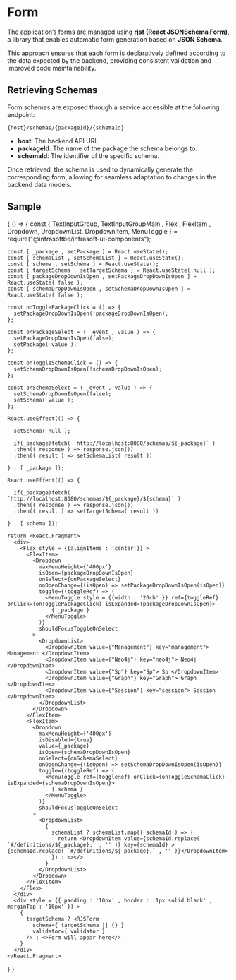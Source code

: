 

# Form

The application’s forms are managed using **[rjsf](https://github.com/rjsf-team/react-jsonschema-form) (React JSONSchema Form)**, a library that enables automatic form generation based on **JSON Schema**.

This approach ensures that each form is declaratively defined according to the data expected by the backend, providing consistent validation and improved code maintainability.

## Retrieving Schemas

Form schemas are exposed through a service accessible at the following endpoint:
```shell
{host}/schemas/{packageId}/{schemaId}
```

  - **host**: The backend API URL.
  - **packageId**: The name of the package the schema belongs to.
  - **schemaId**: The identifier of the specific schema.

Once retrieved, the schema is used to dynamically generate the corresponding form, allowing for seamless adaptation to changes in the backend data models.

## Sample

<BrowserOnly>{
  () => {
    const { 
      TextInputGroup, TextInputGroupMain , 
      Flex , 
      FlexItem ,
      Dropdown,
      DropdownList,
      DropdownItem,
      MenuToggle
    } = require("@infrasoftbe/infrasoft-ui-components");

    const [ _package , setPackage ] = React.useState();
    const [ schemaList , setSchemaList ] = React.useState();
    const [ schema , setSchema ] = React.useState();
    const [ targetSchema , setTargetSchema ] = React.useState( null );
    const [ packageDropDownIsOpen , setPackageDropDownIsOpen ] = React.useState( false );
    const [ schemaDropDownIsOpen , setSchemaDropDownIsOpen ] = React.useState( false );

    const onTogglePackageClick = () => {
      setPackageDropDownIsOpen(!packageDropDownIsOpen);
    };

    const onPackageSelect = ( _event , value ) => {
      setPackageDropDownIsOpen(false);
      setPackage( value );
    };

    const onToggleSchemaClick = () => {
      setSchemaDropDownIsOpen(!schemaDropDownIsOpen);
    };

    const onSchemaSelect = ( _event , value ) => {
      setSchemaDropDownIsOpen(false);
      setSchema( value );
    };
    
    React.useEffect(() => {

      setSchema( null );

      if(_package)fetch( `http://localhost:8080/schemas/${_package}` )
      .then(( response ) => response.json())
      .then(( result ) => setSchemaList( result ))

    } , [ _package ]);

    React.useEffect(() => {

      if(_package)fetch( `http://localhost:8080/schemas/${_package}/${schema}` )
      .then(( response ) => response.json())
      .then(( result ) => setTargetSchema( result ))

    } , [ schema ]);

    return <React.Fragment>
      <div>
        <Flex style = {{alignItems : 'center'}} >
          <FlexItem>
            <Dropdown
              maxMenuHeight={'400px'}
              isOpen={packageDropDownIsOpen}
              onSelect={onPackageSelect}
              onOpenChange={(isOpen) => setPackageDropDownIsOpen(isOpen)}
              toggle={(toggleRef) => (
                <MenuToggle style = {{width : '20ch' }} ref={toggleRef} onClick={onTogglePackageClick} isExpanded={packageDropDownIsOpen}>
                  { _package }
                </MenuToggle>
              )}
              shouldFocusToggleOnSelect
            >
              <DropdownList>
                <DropdownItem value={"Management"} key="management"> Management </DropdownItem>
                <DropdownItem value={"Neo4j"} key="neo4j"> Neo4j </DropdownItem>
                <DropdownItem value={"Sp"} key="Sp"> Sp </DropdownItem>
                <DropdownItem value={"Graph"} key="Graph"> Graph </DropdownItem>
                <DropdownItem value={"Session"} key="session"> Session </DropdownItem>
              </DropdownList>
            </Dropdown>
          </FlexItem>
          <FlexItem>
            <Dropdown
              maxMenuHeight={'400px'}
              isDisabled={true}
              value={_package}
              isOpen={schemaDropDownIsOpen}
              onSelect={onSchemaSelect}
              onOpenChange={(isOpen) => setSchemaDropDownIsOpen(isOpen)}
              toggle={(toggleRef) => (
                <MenuToggle ref={toggleRef} onClick={onToggleSchemaClick} isExpanded={schemaDropDownIsOpen}>
                  { schema }
                </MenuToggle>
              )}
              shouldFocusToggleOnSelect
            >
              <DropdownList>
                {
                  schemaList ? schemaList.map(( schemaId ) => {
                    return <DropdownItem value={schemaId.replace( `#/definitions/${_package}.` , '' )} key={schemaId} >{schemaId.replace( `#/definitions/${_package}.` , '' )}</DropdownItem>
                  }) : <></>
                }
              </DropdownList>
            </Dropdown>
          </FlexItem>
        </Flex>
      </div>
      <div style = {{ padding : '10px' , border : '1px solid black' , marginTop : '10px' }} >
        {
          targetSchema ? <RJSForm 
            schema={ targetSchema || {} } 
            validator={ validator } 
          /> : <>Form will apear here</>
        }
      </div>
    </React.Fragment>
  }
}</BrowserOnly>

